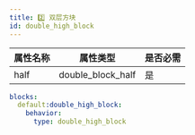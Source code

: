 ```yaml
---
title: 2️⃣ 双层方块
id: double_high_block
---
```


| 属性名称 | 属性类型              | 是否必需 |
|------|-------------------|------|
| half | double_block_half | 是    |

```yaml
blocks:
  default:double_high_block:
    behavior:
      type: double_high_block
```
